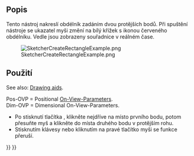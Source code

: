 <languages/>

{{Docnav
|[[Sketcher_CreateEllipseBy3Points|Ellipse by 3 points]]
|[[Sketcher_CreateRectangle_Center|Centered rectangle]]
|[[Sketcher_Workbench|Sketcher]]
|IconL=Sketcher_CreateEllipseBy3Points.svg
|IconR=Sketcher_CreateRectangle_Center.svg
|IconC=Workbench_Sketcher.svg
}}

<div class="mw-translate-fuzzy">
{{GuiCommand/cs|Name=Sketcher CreateRectangle|Name/cs=Skicář Obdélník|Workbenches=[[Sketcher Workbench/cs|Skicář]]|Shortcut=R|MenuLocation=Náčrt → Skicář Konstrukce → Vytvořit Obdélník|SeeAlso=[[Sketcher CreatePolyline/cs|Skicář Lomená čára]]}}
</div>

<span id="Description"></span>
==Popis==

<div class="mw-translate-fuzzy">
Tento nástroj nakreslí obdélník zadáním dvou protějších bodů. Při spuštění nástroje se ukazatel myši změní na bílý křížek s ikonou červeného obdélníku.
Vedle jsou zobrazeny souřadnice v reálném čase.
</div>

[[Image:SketcherCreateRectangleExample.png‎]]

<span id="Usage"></span>
<div class="mw-translate-fuzzy">
==Použití==
</div>

See also: [[Sketcher_Workbench#Drawing_aids|Drawing aids]].

Pos-OVP = Positional [[Sketcher_Preferences#General|On-View-Parameters]]. {{Version|1.0}}<br>
Dim-OVP = Dimensional On-View-Parameters. {{Version|1.0}}

<div class="mw-translate-fuzzy">
* Po stisknutí tlačítka {{KEY|[[Image:Sketcher CreateRectangle.png|24px]] Vytvořit Obdélník}}, klikněte nejdříve na místo prvního bodu, potom přesuňte myš a klikněte do místa druhého bodu v protějším rohu.
* Stisknutím klávesy {{KEY|Esc}} nebo kliknutím na pravé tlačítko myši se funkce přeruší.
</div>


{{Docnav
|[[Sketcher_CreateEllipseBy3Points|Ellipse by 3 points]]
|[[Sketcher_CreateRectangle_Center|Centered rectangle]]
|[[Sketcher_Workbench|Sketcher]]
|IconL=Sketcher_CreateEllipseBy3Points.svg
|IconR=Sketcher_CreateRectangle_Center.svg
|IconC=Workbench_Sketcher.svg
}}

{{Sketcher_Tools_navi{{#translation:}}}}
{{Userdocnavi{{#translation:}}}}